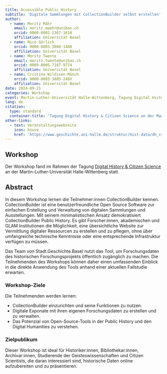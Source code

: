 ```yaml
---
title: Accessible Public History
subtitle: 'Digitale Sammlungen mit CollectionBuilder selbst erstellen'
author:
  - name: Moritz Mähr
    email: moritz.maehr@unibas.ch
    orcid: 0000-0002-1367-1618
    affiliation: Universität Basel
  - name: Nico Görlich
    orcid: 0000-0003-3860-1488
    affiliation: Universität Basel
  - name: Moritz Twente
    email: moritz.twente@unibas.ch
    orcid: 0009-0005-7187-9774
    affiliation: Universität Basel
  - name: Cristina Wildisen-Münch
    orcid: 0000-0003-3885-248X
    affiliation: Universität Basel
date: 2024-09-21
categories: Workshop
event: Martin-Luther-Universität Halle-Wittenberg, Tagung Digital History & Citizen Science
lang: de
citation:
  type: standard
  container-title: 'Tagung Digital History & Citizen Science an der Martin-Luther-Universität Halle-Wittenberg'
other-links:
  - text: Veranstaltungswebseite
    icon: house
    href: 'https://www.geschichte.uni-halle.de/struktur/hist-data/dh_cs/'
---
```


## Workshop

Der Workshop fand im Rahmen der Tagung [Digital History & Citizen Science](https://www.geschichte.uni-halle.de/struktur/hist-data/dh_cs) an der Martin-Luther-Universität Halle-Wittenberg statt.

## Abstract

In diesem Workshop lernen die Teilnehmer:innen CollectionBuilder kennen. CollectionBuilder ist eine benutzerfreundliche Open Source Software zur einfachen Erstellung und Verwaltung von digitalen Sammlungen und Ausstellungen. Mit seinem minimalistischen Ansatz demokratisiert CollectionBuilder Public History. Es gibt Forscher:innen, akademischen und GLAM Institutionen die Möglichkeit, eine übersichtliche Website zur Vermittlung digitaler Ressourcen zu erstellen und zu pflegen, ohne über umfangreiche technische Kenntnisse oder eine entsprechende Infrastruktur verfügen zu müssen.

Das Team von Stadt.Geschichte.Basel nutzt das Tool, um Forschungsdaten des historischen Forschungsprojekts öffentlich zugänglich zu machen. Die Teilnehmenden des Workshops können daher einen umfassenden Einblick in die direkte Anwendung des Tools anhand einer aktuellen Fallstudie erwarten.

### Workshop-Ziele

Die Teilnehmenden werden lernen:

* CollectionBuilder einzurichten und seine Funktionen zu nutzen.
* Digitale Exponate mit ihren eigenen Forschungsdaten zu erstellen und zu verwalten.
* Das Potenzial von Open-Source-Tools in der Public History und den Digital Humanities zu verstehen.

### Zielpublikum

Dieser Workshop ist ideal für Historiker:innen, Bibliothekar:innen, Archivar:innen, Studierende der Geisteswissenschaften und Citizen Scientists, die daran interessiert sind, historische Daten online aufzubereiten und zu präsentieren.

